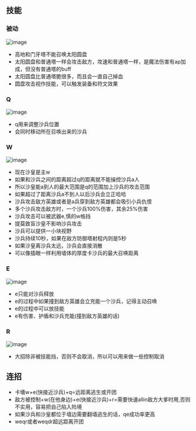 ## 技能

### 被动

![image](https://github.com/cruldra/picx-images-hosting/raw/master/image.5c1dr17d3d.webp)

* 高地和门牙塔不能召唤太阳圆盘
* 太阳圆盘和普通塔一样会攻击敌方，攻速和普通塔一样，是魔法伤害有ap加成，但没有普通塔的buff
* 太阳圆盘比普通塔脆很多，而且会一直自己掉血
* 圆盘攻击视作技能，可以触发装备和符文效果

### Q

![image](https://github.com/cruldra/picx-images-hosting/raw/master/image.3k8ew4o65r.webp)

* q用来调整沙兵位置
* 会同时移动所在召唤出来的沙兵


### W

![image](https://github.com/cruldra/picx-images-hosting/raw/master/image.7eh6f368iu.webp)

* 现在沙皇是主w
* 如果和沙兵之间的距离超过q的距离就不能操控沙兵a人
* 所以沙皇能a到人的最大范围是q的范围加上沙兵的攻击范围
* 如果超过了距离沙兵a不到人以后沙兵会立正哈哈
* 沙兵攻击敌方英雄或者是a兵穿到敌方英雄都会吸引小兵仇恨
* 多个沙兵攻击敌方时，一个沙兵100%伤害，其余25%伤害
* 沙兵攻击可以被武器e,慎的w格挡
* 提莫致盲沙皇不影响沙兵攻击
* 沙兵可以提供一小块视野
* 沙兵持续10秒，如果在敌方防御塔射程内则是5秒
* 如果沙皇离沙兵太远，沙兵会直接消散
* 可以像插眼一样利用墙体的厚度卡沙兵的最大召唤距离

### E

![image](https://github.com/cruldra/picx-images-hosting/raw/master/image.92qjc9wpug.webp)

* e只能对沙兵释放
* e的过程中如果撞到敌方英雄会立充能一个沙兵，记得主动召唤
* e的过程中可以放技能
* e有伤害、护盾和沙兵充能(撞到敌方英雄的话)

### R

![image](https://github.com/cruldra/picx-images-hosting/raw/master/image.67xv6hhpvi.webp)

* 大招除非被技能挡，否则不会取消，所以可以用来做一些控制取消


## 连招

* 卡墻w+e(快接近沙兵)+q=远距离逃生或开团
* 敌方被控制+w(在他身边)+e(快接近沙兵)+r=需要快速allin敌方大爹时用,否则不实用，容易把自己陷入险境
* 如果沙兵和沙皇都位于墙边需要翻墙逃生的话，qe成功率更高
* weqr或者weqdr超远距离开团